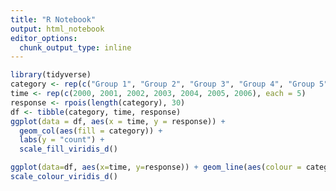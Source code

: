 ```yaml
---
title: "R Notebook"
output: html_notebook
editor_options: 
  chunk_output_type: inline
---
```


```r
library(tidyverse)
category <- rep(c("Group 1", "Group 2", "Group 3", "Group 4", "Group 5"), 7)
time <- rep(c(2000, 2001, 2002, 2003, 2004, 2005, 2006), each = 5) 
response <- rpois(length(category), 30)
df <- tibble(category, time, response)
ggplot(data = df, aes(x = time, y = response)) +
  geom_col(aes(fill = category)) +
  labs(y = "count") +
  scale_fill_viridis_d()

```

```r
ggplot(data=df, aes(x=time, y=response)) + geom_line(aes(colour = category)) + 
scale_colour_viridis_d()
```
